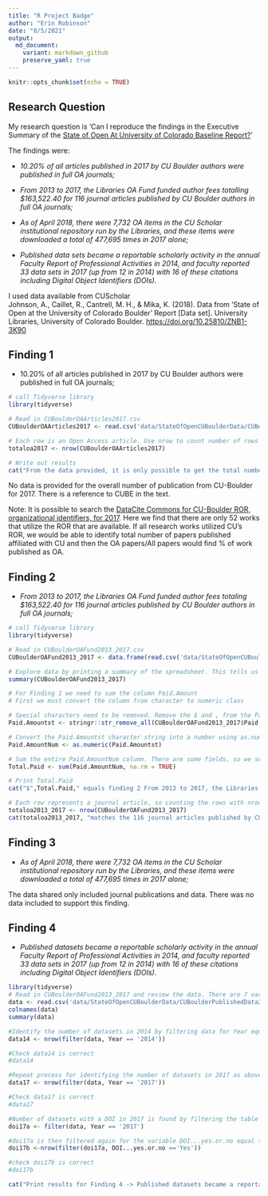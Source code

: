 ```yaml
---
title: "R Project Badge"
author: "Erin Robinson"
date: "8/5/2021"
output:
  md_document:
    variant: markdown_github
    preserve_yaml: true
---
```


```r
knitr::opts_chunk$set(echo = TRUE)
```

## Research Question

My research question is 'Can I reproduce the findings in the Executive Summary of the [State of Open At University of Colorado Baseline Report?](https://scholar.colorado.edu/concern/articles/mw22v6063)'

The findings were:

-   *10.20% of all articles published in 2017 by CU Boulder authors were published in full OA journals;*

-   *From 2013 to 2017, the Libraries OA Fund funded author fees totalling \$163,522.40 for 116 journal articles published by CU Boulder authors in full OA journals;*

-   *As of April 2018, there were 7,732 OA items in the CU Scholar institutional repository run by the Libraries, and these items were downloaded a total of 477,695 times in 2017 alone;*

-   *Published data sets became a reportable scholarly activity in the annual Faculty Report of Professional Activities in 2014, and faculty reported 33 data sets in 2017 (up from 12 in 2014) with 16 of these citations including Digital Object Identifiers (DOIs).*

I used data available from CUScholar \
Johnson, A., Caillet, R., Cantrell, M. H., & Mika, K. (2018). Data from 'State of Open at the University of Colorado Boulder' Report \[Data set\]. University Libraries, University of Colorado Boulder. <https://doi.org/10.25810/ZNB1-3K90>

## Finding 1

-   10.20% of all articles published in 2017 by CU Boulder authors were published in full OA journals;

```r
# call Tidyverse library  
library(tidyverse)

# Read in CUBoulderOAArticles2017.csv
CUBoulderOAArticles2017 <- read.csv('data/StateOfOpenCUBoulderData/CUBoulderOAArticles2017.csv')

# Each row is an Open Access article. Use nrow to count number of rows and assign to variable totaloa2017
totaloa2017 <- nrow(CUBoulderOAArticles2017)

# Write out results 
cat("From the data provided, it is only possible to get the total number of open access articles ->", totaloa2017)
```

No data is provided for the overall number of publication from CU-Boulder for 2017. There is a reference to CUBE in the text.

Note: It is possible to search the [DataCite Commons for CU-Boulder ROR, organizational identifiers, for 2017](https://commons.datacite.org/ror.org/02ttsq026?rorid=02ttsq026&published=2017). Here we find that there are only 52 works that utilize the ROR that are available. If all research works utilized CU's ROR, we would be able to identify total number of papers published affiliated with CU and then the OA papers/All papers would find % of work published as OA.

## Finding 2

-   *From 2013 to 2017, the Libraries OA Fund funded author fees totaling \$163,522.40 for 116 journal articles published by CU Boulder authors in full OA journals;*

```r
# call Tidyverse library  
library(tidyverse)

# Read in CUBoulderOAFund2013_2017.csv
CUBoulderOAFund2013_2017 <- data.frame(read.csv('data/StateOfOpenCUBoulderData/CUBoulderOAFund2013_2017.csv'))

# Explore data by printing a summary of the spreadsheet. This tells us there are six variables, 116 rows and all variables are character strings  
summary(CUBoulderOAFund2013_2017)

```

```r
# For Finding 1 we need to sum the column Paid.Amount 
# First we must convert the column from character to numeric class 

# Special characters need to be removed. Remove the $ and , from the Paid.Amount column and assign new variable, Paid.Amountst  
Paid.Amountst <- stringr::str_remove_all(CUBoulderOAFund2013_2017$Paid.Amount,"[$,]")

# Convert the Paid.Amountst character string into a number using as.numeric and assign to a new variable Paid.AmountNum 
Paid.AmountNum <- as.numeric(Paid.Amountst)

# Sum the entire Paid.AmountNum column. There are some fields, so we set na.rm to True. Assign the sum to a new variable called Total.Paid
Total.Paid <- sum(Paid.AmountNum, na.rm = TRUE)

# Print Total.Paid
cat("$",Total.Paid," equals finding 2 From 2013 to 2017, the Libraries OA Fund funded author fees totaling $163,522.40.")


```

```r
# Each row represents a journal article, so counting the rows with nrow should give the total number of journal articles 
totaloa2013_2017 <- nrow(CUBoulderOAFund2013_2017)
cat(totaloa2013_2017, "matches the 116 journal articles published by CU Boulder authors in full OA journals from finding 2.")
```

## Finding 3

-   *As of April 2018, there were 7,732 OA items in the CU Scholar institutional repository run by the Libraries, and these items were downloaded a total of 477,695 times in 2017 alone;*

The data shared only included journal publications and data. There was no data included to support this finding.

## Finding 4

-   *Published datasets became a reportable scholarly activity in the annual Faculty Report of Professional Activities in 2014, and faculty reported 33 data sets in 2017 (up from 12 in 2014) with 16 of these citations including Digital Object Identifiers (DOIs).*

```r
library(tidyverse)
# Read in CUBoulderOAFund2013_2017 and review the data. There are 7 variables and 87 rows. All variables are character strings 
data <- read.csv('data/StateOfOpenCUBoulderData/CUBoulderPublishedData2014_2017.csv')
colnames(data)
summary(data)

```

```r

#Identify the number of datasets in 2014 by filtering data for Year equal to 2014, counting the rows with nrow which equal number of datasets in 2014. Assign the number to a variable data14
data14 <- nrow(filter(data, Year == '2014'))

#Check data14 is correct
#data14

#Repeat process for identifying the number of datasets in 2017 as above for 2014. 
data17 <- nrow(filter(data, Year == '2017'))

#Check data17 is correct
#data17

#Number of datasets with a DOI in 2017 is found by filtering the table to just datasets from 2017 and assigning that to a variable, doi17a
doi17a <- filter(data, Year == '2017')

#doi17a is then filtered again for the variable DOI...yes.or.no equal to yes and nrow is used to count the resulting filtered rows. 
doi17b <-nrow(filter(doi17a, DOI...yes.or.no =='Yes'))

#check doi17b is correct
#doi17b

cat("Print results for Finding 4 -> Published datasets became a reportable scholarly activity in the annual Faculty Report of Professional Activities in 2014, and faculty reported", data17, "data sets in 2017 (up from", data14, "in 2014) with", doi17b," of these citations including Digital Object Identifiers (DOIs).")
```
